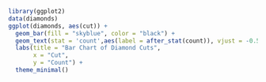 ```{r}
library(ggplot2)
data(diamonds)
ggplot(diamonds, aes(cut)) +
  geom_bar(fill = "skyblue", color = "black") +
  geom_text(stat = 'count',aes(label = after_stat(count)), vjust = -0.5, size = 3) +
  labs(title = "Bar Chart of Diamond Cuts",
       x = "Cut",
       y = "Count") +
  theme_minimal()
```
